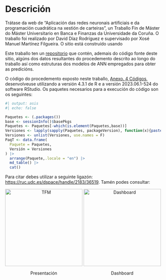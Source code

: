 # Descrición {.unnumbered}

Trátase da web de "Aplicación das redes neuronais artificiais e da programación cuadrática na xestión de carteiras", un Traballo Fin de Máster do Máster Universitario en Banca e Finanzas da Universidade da Coruña. O traballo foi realizado por David Díaz Rodríguez e supervisado por Xosé Manuel Martínez Filgueira. O sitio está construído usando

Este traballo ten un [repositorio](https://github.com/davidrsch/TFM) que contén, ademais do código fonte deste sitio, algúns dos datos resultantes do procedemento descrito ao longo do traballo así como estruturas dos modelos de ANN empregados para obter as predicións.

O código do procedemento exposto neste traballo, [Anexo. 4 Códigos](Annex4.html), desenvolveuse utilizando a versión 4.3.1 de R e a versión 2023.06.1-524 do software RStudio. Os paquetes necesarios para a execución do código son os seguintes:

```r
#| output: asis
#| echo: false

Paquetes <- (.packages())
base <- sessionInfo()$basePkgs
Paquetes <- Paquetes[-which(is.element(Paquetes,base))]
Versiones <- lapply(sapply(Paquetes, packageVersion), function(x){paste(x, collapse = '.')})
Versiones <- unlist(Versiones, use.names = F)
PaqT <- data.frame(
  Paquete = Paquetes,
  Versión = Versiones
) |>
  arrange(Paquete,.locale = "en") |>
  md_table() |>
  cat()
```

Para citar debes utilizar a seguinte ligazón: [https://ruc.udc.es/dspace/handle/2183/36519](https://ruc.udc.es/dspace/handle/2183/36519). Tamén podes consultar:

```{=html}
<div style = "text-align: center;">
  <div style = "display: inline-block;">
    <img src = "../sm/slides.png" alt = "TFM" height = "250"/>
    <p>Presentación</p>
  </div>
  <div style = "display: inline-block;">
    <img src = "../sm/dashboard.png" alt = "Dashboard" height = "250"/>
    <p>Dashboard</p>
  </div>
</div>
```
